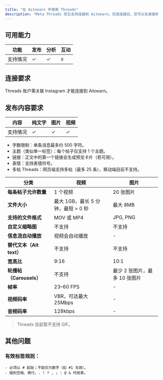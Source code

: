 ```yaml
---
title: "在 Aitoearn 中使用 Threads"
description: "Meta Threads 现已支持连接到 Aitoearn。完成连接后，您可以在桌面端编写与排期 Threads 帖子。"
---
```


<UpdatedAt />


## 可用能力

| 功能 | 发布 | 分析 | 互动 |
| --- | --- | --- | --- |
| 支持情况 | ✓ | ✓ | x |

## 连接要求
Threads 账户需关联 Instagram 才能连接到 Aitoearn。


## 发布内容要求


| 内容 | 纯文字 | 图片 | 视频 |
| --- | --- | --- | --- |
| 支持情况 | ✓ | ✓ | ✓ |

- 字数限制：单条消息最多约 500 字符。
- 主题（类似单一标签）：每个帖子仅支持 1 个主题。
- 链接：正文中的第一个链接会生成预览卡片（若可用）。
- 表情：支持表情符号。
- 多帖 Threads：网页端支持多帖（最多 25 条），移动端目前不支持。

| 分类                     | 视频                                                                 | 图片                                   |
|--------------------------|----------------------------------------------------------------------|----------------------------------------|
| **每条帖子允许数量**        | 1 个视频                                                               | 20 张图片                                |
| **文件大小**               | 最大 1GB，最长 5 分钟，最短 > 0 秒                                      | 最大 8MB                                 |
| **支持的文件格式**          | MOV 或 MP4                                                            | JPG, PNG                               |
| **自定义缩略图**            | 不支持                                                                 | 不支持                                   |
| **信息流自动播放**          | 视频会自动播放                                                           | -                                      |
| **替代文本（Alt text）**   | 不支持                                                                 | 不支持                                   |
| **宽高比**                 | 9:16                                                                  | 10:1                                   |
| **轮播帖（Carousels）**     | 不支持                                                                 | 最少 2 张图片，最多 10 张图片              |
| **帧率**                   | 23–60 FPS                                                            | -                                      |
| **视频码率**               | VBR，可达最大 25Mbps                                                   | -                                      |
| **音频码率**               | 128kbps                                                              | -                                      |

> Threads 目前暂不支持 GIF。

## 其他问题
### 有效标签规则：
    - 必须以 # 起始；不能仅为数字（如 #1 无效）。
    - 碰到空格、换行、. ! ? , ; : @ & 时结束。